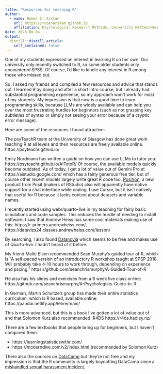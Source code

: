 ```yaml
---
title: "Resources for learning R"
author:
  - name: Ruben C. Arslan
    url: https://rubenarslan.github.io
    affiliation: Psychological Research Methods, University Witten/Herdecke
date: 2025-06-04
output:
  distill::distill_article:
    self_contained: false
---
```



One of my students expressed an interest in learning R on her own. Our university only recently switched to R, so some older students only encountered SPSS. Of course, I'd like to kindle any interest in R among those who missed out.

So, I asked my friends and compiled a few resources and advice that stands out. I learned R by doing and after a short intro course, but I already had substantial programming experience, so my approach won't work for most of my students. My impression is that now is a good time to learn programming skills, because LLMs are widely available and can help you over the most frustrating hurdles for beginners (such as not grasping key subtleties of syntax or simply not seeing your error because of a cryptic error message).

Here are some of the resources I found attractive:

The psyTeachR team at the University of Glasgow has done great work teaching R at all levels and their resources are freely available online.
https://psyteachr.github.io/

Emily Nordmann has written a guide on how you can use LLMs to tutor you: https://psyteachr.github.io/AITutoR/
Of course, the available models quickly become outdated. As of today, I get a lot of value out of Gemini Pro at https://aistudio.google.com/ which has a fairly generous free tier, but of course other recent models largely write great R code too. [Positron](https://positron.posit.co/), a new product from Posit (makers of RStudio) also will apparently have native support for a chat interface while coding. I use Cursor, but it isn't natively that useful for R because it lacks context about datasets and variable names.

I recently started using webr/quarto-live in my teaching for fairly basic simulations and code samples. This reduces the hurdle of needing to install software. I saw that Andrew Heiss has some cool materials making use of this: https://r-primers.andrewheiss.com/, https://datavizs24.classes.andrewheiss.com/lesson/

By searching, I also found [Datanovia](https://www.datanovia.com/learn/interactive/r/basics.html) which seems to be free and makes use of Quarto-live. I hadn't heard of it before.

My friend Malte Elson recommended Sean Murphy's  guided tour of R, which is "A self-paced version of an introductory R workshop taught at SPSP 2018. Will probably take 4-10 hours to work through, depending on experience and pacing."
https://github.com/seanchrismurphy/A-Guided-Tour-of-R

He also has his slides and exercises from a 6 week live class online:
https://github.com/seanchrismurphy/A-Psychologists-Guide-to-R

In German, Martin Schultze's group has made their entire statistics curriculum, which is R based, available online:
https://pandar.netlify.app/lehre/main/

This is more advanced, but this is a book I've gotten a lot of value out of and that Solomon Kurz also recommended:
R4DS https://r4ds.hadley.nz/

There are a few textbooks that people bring up for beginners, but I haven't compared them:

- https://learningstatisticswithr.com/
- https://moderndive.com/v2/index.html (recommended by Solomon Kurz)

There also the courses on [DataCamp](https://www.datacamp.com/courses/free-introduction-to-r) but they're not free and my impression is that the R community is largely boycotting DataCamp since a [mishandled sexual harassment incident](https://www.buzzfeednews.com/article/daveyalba/datacamp-sexual-harassment-metoo-tech-startup).
